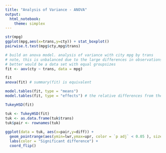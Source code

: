 ```yaml
---
title: "Analysis of Variance - ANOVA"
output: 
  html_notebook: 
    theme: simplex
---
```


```r


str(mpg)
ggplot(mpg,aes(x=trans,y=cty)) + stat_boxplot() 
pairwise.t.test(mpg$cty,mpg$trans)

# build an anova model. analysis of variance with city mpg by trans
# note, this is unbalanced due to the large differences in observations.
# better would be a data set with equal groupsizes
fit <- aov(cty ~ trans, data = mpg)

fit
anova(fit) # summary(fit) is equivalent

model.tables(fit, type = "means")
model.tables(fit, type = "effects") # the relative differences from the mean

TukeyHSD(fit)

tuk <- TukeyHSD(fit)
tuk <- as.data.frame(tuk$trans)
tuk$pair <- rownames(tuk)
  
ggplot(data = tuk, aes(x=pair,y=diff)) + 
  geom_pointrange(aes(ymin=lwr,ymax=upr, color = `p adj` < 0.05 ), size=0.2) + 
  labs(color = "Significant difference") +
  coord_flip()
```

